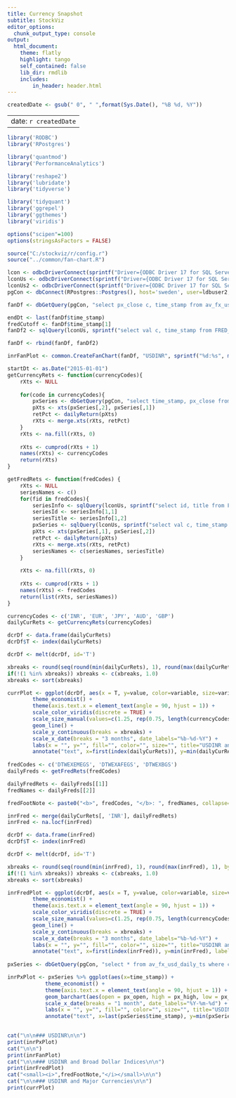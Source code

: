 ```yaml
---
title: Currency Snapshot
subtitle: StockViz
editor_options:
  chunk_output_type: console
output: 
  html_document:
    theme: flatly
    highlight: tango
    self_contained: false
    lib_dir: rmdlib
    includes:
        in_header: header.html
---
```


```r

createdDate <- gsub(" 0", " ",format(Sys.Date(), "%B %d, %Y"))

```

---
date: `r createdDate`
---

```r
library('RODBC')
library('RPostgres')

library('quantmod')
library('PerformanceAnalytics')

library('reshape2')
library('lubridate')
library('tidyverse')

library('tidyquant')
library('ggrepel')
library('ggthemes')
library('viridis')

options("scipen"=100)
options(stringsAsFactors = FALSE)

source("C:/stockviz/r/config.r")
source("../common/fan-chart.R")

lcon <- odbcDriverConnect(sprintf("Driver={ODBC Driver 17 for SQL Server};Server=%s;Database=%s;Uid=%s;Pwd=%s;", ldbserver, "StockViz", ldbuser, ldbpassword), case = "nochange", believeNRows = TRUE)
lconUs <- odbcDriverConnect(sprintf("Driver={ODBC Driver 17 for SQL Server};Server=%s;Database=%s;Uid=%s;Pwd=%s;", ldbserver, "StockVizUs", ldbuser, ldbpassword), case = "nochange", believeNRows = TRUE)
lconUs2 <- odbcDriverConnect(sprintf("Driver={ODBC Driver 17 for SQL Server};Server=%s;Database=%s;Uid=%s;Pwd=%s;", ldbserver, "StockVizUs2", ldbuser, ldbpassword), case = "nochange", believeNRows = TRUE)
pgCon <- dbConnect(RPostgres::Postgres(), host='sweden', user=ldbuser2, password=ldbpassword2, dbname='StockVizDyn', sslmode='allow')

```

```r

fanDf <- dbGetQuery(pgCon, "select px_close c, time_stamp from av_fx_usd_daily_ts where curr_code=$1 and time_stamp >= $2", params=list("INR", "2009-12-25"))

endDt <- last(fanDf$time_stamp)
fredCutoff <- fanDf$time_stamp[1]
fanDf2 <- sqlQuery(lconUs, sprintf("select val c, time_stamp from FRED_OBSERVATION where SERIES_ID=-2147478748 and time_stamp >= '%s' and time_stamp < '%s'", "2009-12-25", fredCutoff))

fanDf <- rbind(fanDf, fanDf2)

inrFanPlot <- common.CreateFanChart(fanDf, "USDINR", sprintf("%d:%s", min(year(fanDf$time_stamp)), max(fanDf$time_stamp)))

```

```r

startDt <- as.Date("2015-01-01")
getCurrencyRets <- function(currencyCodes){
	rXts <- NULL
	
	for(code in currencyCodes){
		pxSeries <- dbGetQuery(pgCon, "select time_stamp, px_close from av_fx_usd_daily_ts where curr_code=$1 and time_stamp >= $2", params=list(code, startDt))
		pXts <- xts(pxSeries[,2], pxSeries[,1])
		retPct <- dailyReturn(pXts)
		rXts <- merge.xts(rXts, retPct)
	}
	rXts <- na.fill(rXts, 0)
	
	rXts <- cumprod(rXts + 1)
	names(rXts) <- currencyCodes
	return(rXts)
}

getFredRets <- function(fredCodes) {
	rXts <- NULL
	seriesNames <- c()
	for(fid in fredCodes){
		seriesInfo <- sqlQuery(lconUs, sprintf("select id, title from FRED_SERIES where SERIES_ID = '%s'", fid))
		seriesId <- seriesInfo[1,1]
		seriesTitle <- seriesInfo[1,2]
		pxSeries <- sqlQuery(lconUs, sprintf("select val c, time_stamp from FRED_OBSERVATION where SERIES_ID=%s and time_stamp >= '%s'", seriesId, startDt))
		pXts <- xts(pxSeries[,1], pxSeries[,2])
		retPct <- dailyReturn(pXts)
		rXts <- merge.xts(rXts, retPct)
		seriesNames <- c(seriesNames, seriesTitle)
	}
	
	rXts <- na.fill(rXts, 0)
	
	rXts <- cumprod(rXts + 1)
	names(rXts) <- fredCodes
	return(list(rXts, seriesNames))
}

currencyCodes <- c('INR', 'EUR', 'JPY', 'AUD', 'GBP')
dailyCurRets <- getCurrencyRets(currencyCodes)

dcrDf <- data.frame(dailyCurRets)
dcrDf$T <- index(dailyCurRets)

dcrDf <- melt(dcrDf, id='T')

xbreaks <- round(seq(round(min(dailyCurRets), 1), round(max(dailyCurRets), 1), by = 0.05), 2)
if(!(1 %in% xbreaks)) xbreaks <- c(xbreaks, 1.0)
xbreaks <- sort(xbreaks)

currPlot <- ggplot(dcrDf, aes(x = T, y=value, color=variable, size=variable)) +
		theme_economist() +
		theme(axis.text.x = element_text(angle = 90, hjust = 1)) +
		scale_color_viridis(discrete = TRUE) +
		scale_size_manual(values=c(1.25, rep(0.75, length(currencyCodes)-1))) +
		geom_line() +
		scale_y_continuous(breaks = xbreaks) +
		scale_x_date(breaks = "3 months", date_labels="%b-%d-%Y") +
		labs(x = "", y="", fill="", color="", size="", title="USDINR and Major Currencies", subtitle=sprintf("[%s:%s]", first(index(dailyCurRets)), last(index(dailyCurRets)))) +
		annotate("text", x=first(index(dailyCurRets)), y=min(dailyCurRets), label = "@StockViz", hjust=0, vjust=0, col="white", cex=6, fontface = "bold", alpha = 0.8)
	
fredCodes <- c('DTWEXEMEGS', 'DTWEXAFEGS', 'DTWEXBGS')
dailyFreds <- getFredRets(fredCodes)

dailyFredRets <- dailyFreds[[1]]
fredNames <- dailyFreds[[2]]

fredFootNote <- paste0("<b>", fredCodes, "</b>: ", fredNames, collapse="; ")

inrFred <- merge(dailyCurRets[, 'INR'], dailyFredRets)
inrFred <- na.locf(inrFred)

dcrDf <- data.frame(inrFred)
dcrDf$T <- index(inrFred)

dcrDf <- melt(dcrDf, id='T')

xbreaks <- round(seq(round(min(inrFred), 1), round(max(inrFred), 1), by = 0.05), 2)
if(!(1 %in% xbreaks)) xbreaks <- c(xbreaks, 1.0)
xbreaks <- sort(xbreaks)

inrFredPlot <- ggplot(dcrDf, aes(x = T, y=value, color=variable, size=variable)) +
		theme_economist() +
		theme(axis.text.x = element_text(angle = 90, hjust = 1)) +
		scale_color_viridis(discrete = TRUE) +
		scale_size_manual(values=c(1.25, rep(0.75, length(currencyCodes)-1))) +
		geom_line() +
		scale_y_continuous(breaks = xbreaks) +
		scale_x_date(breaks = "3 months", date_labels="%b-%d-%Y") +
		labs(x = "", y="", fill="", color="", size="", title="USDINR and Broad Dollar Indices", subtitle=sprintf("[%s:%s]", first(index(dailyCurRets)), last(index(dailyCurRets)))) +
		annotate("text", x=first(index(inrFred)), y=min(inrFred), label = "@StockViz", hjust=0, vjust=0, col="white", cex=6, fontface = "bold", alpha = 0.8)
		
pxSeries <- dbGetQuery(pgCon, "select * from av_fx_usd_daily_ts where curr_code=$1 and time_stamp >= $2 order by time_stamp", params=list("INR", Sys.Date()-365))

inrPxPlot <- pxSeries %>% ggplot(aes(x=time_stamp)) +
			theme_economist() +
			theme(axis.text.x = element_text(angle = 90, hjust = 1)) +
			geom_barchart(aes(open = px_open, high = px_high, low = px_low, close = px_close)) +
			scale_x_date(breaks = "1 month", date_labels="%Y-%m-%d") +
			labs(x = "", y="", fill="", color="", size="", title="USDINR Daily", subtitle=sprintf("[%s:%s]", first(pxSeries$time_stamp), last(pxSeries$time_stamp))) +
			annotate("text", x=last(pxSeries$time_stamp), y=min(pxSeries$px_close), label = "@StockViz", hjust=1, vjust=0, col="white", cex=6, fontface = "bold", alpha = 0.8)
		
```

```r
cat("\n\n### USDINR\n\n")
print(inrPxPlot)
cat("\n\n")
print(inrFanPlot)
cat("\n\n### USDINR and Broad Dollar Indices\n\n")
print(inrFredPlot)
cat("<small><i>",fredFootNote,"</i></small>\n\n")
cat("\n\n### USDINR and Major Currencies\n\n")
print(currPlot)
```